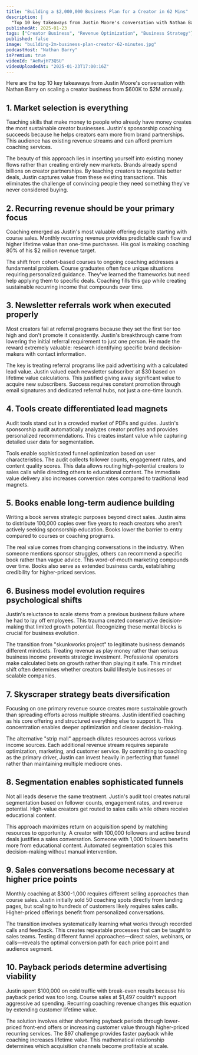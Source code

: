 ```yaml
---
title: "Building a $2,000,000 Business Plan for a Creator in 62 Mins"
description: |
  "Top 10 key takeaways from Justin Moore's conversation with Nathan Barry on scaling a creator business from $600K to $2M annually."
publishedAt: 2025-01-23
tags: ["Creator Business", "Revenue Optimization", "Business Strategy"]
published: false
image: "building-2m-business-plan-creator-62-minutes.jpg"
podcastHost: "Nathan Barry"
isPremium: true
videoId: "AeRwjH73QSU"
videoUploadedAt: "2025-01-23T17:00:16Z"
---
```



<PodcastSummaryPageLayout frontmatter={frontmatter}>

Here are the top 10 key takeaways from Justin Moore's conversation with Nathan Barry on scaling a creator business from $600K to $2M annually.

## 1. Market selection is everything

Teaching skills that make money to people who already have money creates the most sustainable creator businesses. Justin's sponsorship coaching succeeds because he helps creators earn more from brand partnerships. This audience has existing revenue streams and can afford premium coaching services.

The beauty of this approach lies in inserting yourself into existing money flows rather than creating entirely new markets. Brands already spend billions on creator partnerships. By teaching creators to negotiate better deals, Justin captures value from these existing transactions. This eliminates the challenge of convincing people they need something they've never considered buying.

## 2. Recurring revenue should be your primary focus

Coaching emerged as Justin's most valuable offering despite starting with course sales. Monthly recurring revenue provides predictable cash flow and higher lifetime value than one-time purchases. His goal is making coaching 80% of his $2 million revenue target.

The shift from cohort-based courses to ongoing coaching addresses a fundamental problem. Course graduates often face unique situations requiring personalized guidance. They've learned the frameworks but need help applying them to specific deals. Coaching fills this gap while creating sustainable recurring income that compounds over time.

## 3. Newsletter referrals work when executed properly

Most creators fail at referral programs because they set the first tier too high and don't promote it consistently. Justin's breakthrough came from lowering the initial referral requirement to just one person. He made the reward extremely valuable: research identifying specific brand decision-makers with contact information.

The key is treating referral programs like paid advertising with a calculated lead value. Justin valued each newsletter subscriber at $30 based on lifetime value calculations. This justified giving away significant value to acquire new subscribers. Success requires constant promotion through email signatures and dedicated referral hubs, not just a one-time launch.

## 4. Tools create differentiated lead magnets

Audit tools stand out in a crowded market of PDFs and guides. Justin's sponsorship audit automatically analyzes creator profiles and provides personalized recommendations. This creates instant value while capturing detailed user data for segmentation.

Tools enable sophisticated funnel optimization based on user characteristics. The audit collects follower counts, engagement rates, and content quality scores. This data allows routing high-potential creators to sales calls while directing others to educational content. The immediate value delivery also increases conversion rates compared to traditional lead magnets.

## 5. Books enable long-term audience building

Writing a book serves strategic purposes beyond direct sales. Justin aims to distribute 100,000 copies over five years to reach creators who aren't actively seeking sponsorship education. Books lower the barrier to entry compared to courses or coaching programs.

The real value comes from changing conversations in the industry. When someone mentions sponsor struggles, others can recommend a specific book rather than vague advice. This word-of-mouth marketing compounds over time. Books also serve as extended business cards, establishing credibility for higher-priced services.

## 6. Business model evolution requires psychological shifts

Justin's reluctance to scale stems from a previous business failure where he had to lay off employees. This trauma created conservative decision-making that limited growth potential. Recognizing these mental blocks is crucial for business evolution.

The transition from "skunkworks project" to legitimate business demands different mindsets. Treating revenue as play money rather than serious business income prevents strategic investment. Professional operators make calculated bets on growth rather than playing it safe. This mindset shift often determines whether creators build lifestyle businesses or scalable companies.

## 7. Skyscraper strategy beats diversification

Focusing on one primary revenue source creates more sustainable growth than spreading efforts across multiple streams. Justin identified coaching as his core offering and structured everything else to support it. This concentration enables deeper optimization and clearer decision-making.

The alternative "strip mall" approach dilutes resources across various income sources. Each additional revenue stream requires separate optimization, marketing, and customer service. By committing to coaching as the primary driver, Justin can invest heavily in perfecting that funnel rather than maintaining multiple mediocre ones.

## 8. Segmentation enables sophisticated funnels

Not all leads deserve the same treatment. Justin's audit tool creates natural segmentation based on follower counts, engagement rates, and revenue potential. High-value creators get routed to sales calls while others receive educational content.

This approach maximizes return on acquisition spend by matching resources to opportunity. A creator with 100,000 followers and active brand deals justifies a sales conversation. Someone with 1,000 followers benefits more from educational content. Automated segmentation scales this decision-making without manual intervention.

## 9. Sales conversations become necessary at higher price points

Monthly coaching at $300-1,000 requires different selling approaches than course sales. Justin initially sold 50 coaching spots directly from landing pages, but scaling to hundreds of customers likely requires sales calls. Higher-priced offerings benefit from personalized conversations.

The transition involves systematically learning what works through recorded calls and feedback. This creates repeatable processes that can be taught to sales teams. Testing different funnel approaches—direct sales, webinars, or calls—reveals the optimal conversion path for each price point and audience segment.

## 10. Payback periods determine advertising viability

Justin spent $100,000 on cold traffic with break-even results because his payback period was too long. Course sales at $1,497 couldn't support aggressive ad spending. Recurring coaching revenue changes this equation by extending customer lifetime value.

The solution involves either shortening payback periods through lower-priced front-end offers or increasing customer value through higher-priced recurring services. The $97 challenge provides faster payback while coaching increases lifetime value. This mathematical relationship determines which acquisition channels become profitable at scale.

</PodcastSummaryPageLayout>
